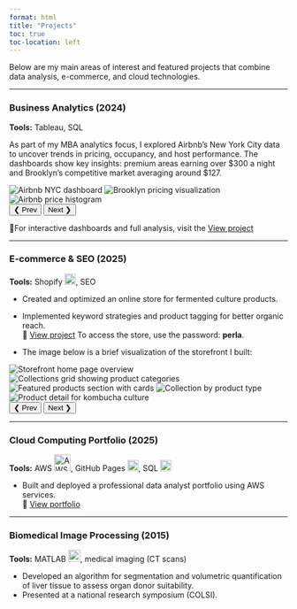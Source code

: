 ```yaml
---
format: html
title: "Projects"
toc: true
toc-location: left
---
```


Below are my main areas of interest and featured projects that combine data analysis, e-commerce, and cloud technologies.

---

### **Business Analytics (2024)**  
**Tools:** Tableau, SQL  

As part of my MBA analytics focus, I explored Airbnb’s New York City data to uncover trends in pricing, occupancy, and host performance. The dashboards show key insights: premium areas earning over $300 a night and Brooklyn’s competitive market averaging around $127.
```{=html}
<div id="airbnb-gallery" class="slider-container" role="region" aria-label="Airbnb gallery">
  <img src="airbnb.png"   class="slider-image active" alt="Airbnb NYC dashboard">
  <img src="brooklyn.png" class="slider-image"        alt="Brooklyn pricing visualization">
  <img src="histogram.png"class="slider-image"        alt="Airbnb price histogram">

  <div class="slider-controls">
  <button type="button" class="prev" aria-label="Previous image" >&#10094; Prev</button>
  <button type="button" class="next" aria-label="Next image">Next &#10095;</button>
  </div>
</div>
```
🔗For interactive dashboards and full analysis, visit the [View project](https://github.com/luciaecg1129/tableau-business-analytics/){target="_blank"}

---

### **E-commerce & SEO (2025)**  
**Tools:** Shopify  <img src="https://www.citypng.com/public/uploads/preview/shopify-bag-icon-symbol-logo-701751695132537nenecmhs0u.png" width="20" alt="Shopify logo">, SEO  

- Created and optimized an online store for fermented culture products.  
- Implemented keyword strategies and product tagging for better organic reach.  
🔗 [View project](https://the-culture-hero.myshopify.com/collections/buy-fermentation-starter-cultures) To access the store, use the password: **perla**.

- The image below is a brief visualization of the storefront I built:
```{=html}
<div id="shopify-gallery" class="slider-container" role="region" aria-label="Shopify gallery">
  <img src="portada.png"     class="slider-image active" alt="Storefront home page overview">
  <img src="collections.png" class="slider-image"        alt="Collections grid showing product categories">
  <img src="fproducts.png"   class="slider-image"        alt="Featured products section with cards">
  <img src="type.png"        class="slider-image"        alt="Collection by product type">
  <img src="kombu.png"       class="slider-image"        alt="Product detail for kombucha culture">

  <div class="slider-controls">
  <button type="button" class="prev" aria-label="Previous image" >&#10094; Prev</button>
  <button type="button" class="next" aria-label="Next image">Next &#10095;</button>
  </div>
</div>
```

---

### **Cloud Computing Portfolio (2025)**  
**Tools:** AWS <img src="https://upload.wikimedia.org/wikipedia/commons/9/93/Amazon_Web_Services_Logo.svg" width="30" alt="AWS logo">, 
GitHub Pages <img src="https://github.githubassets.com/images/modules/logos_page/GitHub-Mark.png" width="20" alt="GitHub logo">, 
SQL <img src="https://upload.wikimedia.org/wikipedia/commons/8/87/Sql_data_base_with_logo.png" width="20" alt="SQL logo">

- Built and deployed a professional data analyst portfolio using AWS services.  
🔗 [View portfolio](https://luciaecg1129.github.io/data-analyst-lucia/)

---

### **Biomedical Image Processing (2015)**  
**Tools:** MATLAB <img src="https://upload.wikimedia.org/wikipedia/commons/2/21/Matlab_Logo.png" width="22" alt="MATLAB logo">,  medical imaging (CT scans)  

- Developed an algorithm for segmentation and volumetric quantification of liver tissue to assess organ donor suitability.  
- Presented at a national research symposium (COLSI).
<script>
document.addEventListener('DOMContentLoaded', () => {
  const galleries = new Map();

  // init each slider container on the page
  document.querySelectorAll('.slider-container').forEach((root, idx) => {
    // make sure it has an id
    if (!root.id) root.id = `gallery-${idx + 1}`;

    const slides = Array.from(root.querySelectorAll('.slider-image'));
    let index = 0;

    function show(i) {
      slides.forEach((el, k) => el.classList.toggle('active', k === i));
      index = i;
    }
    function next() { show((index + 1) % slides.length); }
    function prev() { show((index - 1 + slides.length) % slides.length); }

    // first render
    show(0);

    // wire only the buttons inside THIS gallery
    root.querySelectorAll('.slider-controls .next').forEach(btn => {
      btn.addEventListener('click', next);
    });
    root.querySelectorAll('.slider-controls .prev').forEach(btn => {
      btn.addEventListener('click', prev);
    });

    // keep a reference if you ever want to control it programmatically
    galleries.set(root.id, { next, prev, show });
  });

  // optionally expose for debugging in console:
  window.__galleries = galleries;
});
</script>